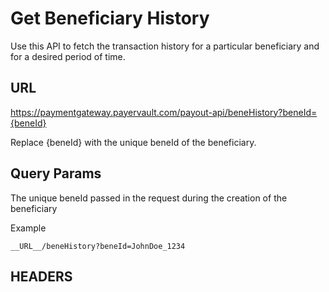 # Get Beneficiary History

Use this API to fetch the transaction history for a particular beneficiary and for a desired period of time.

## URL

<GETBadge/> https://paymentgateway.payervault.com/payout-api/beneHistory?beneId={beneId}

Replace &#123;beneId&#125; with the unique beneId of the beneficiary.

## Query Params

<BodyParams feild="beneId" type="string" isRequired={true}/>

The unique beneId passed in the request during the creation of the beneficiary

Example
```
__URL__/beneHistory?beneId=JohnDoe_1234
```

## HEADERS

<IdAndSecTable/>